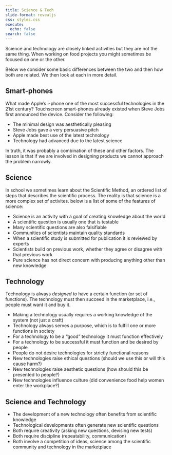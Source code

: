 ```yaml
---
title: Science & Tech 
slide-format: revealjs
css: styles.css
execute:
  echo: false
search: false
---
```


Science and technology are closely linked activities but they are not the same thing.
When working on food projects you might sometimes be focused on one or the other.

Below we consider some basic differences between the two and then how both are related.
We then look at each in more detail.

::: {.callout-tip}

## Smart-phones

What made Apple's i-phone one of the most successful technologies in the 21st century?
Touchscreen smart-phones already existed when Steve Jobs first announced the device.
Consider the following:

- The minimal design was aesthetically pleasing
- Steve Jobs gave a very persuasive pitch
- Apple made best use of the latest technology
- Technology had advanced due to the latest science

In truth, it was probably a combination of these and other factors.
The lesson is that if we are involved in designing products we cannot approach the problem narrowly.

:::

## Science

In school we sometimes learn about the Scientific Method, an ordered list of steps that describes the scientific process.
The reality is that science is a more complex set of activites.
below is a list of some of the features of science:

- Science is an activity with a goal of creating knowledge about the world
- A scientific question is usually one that is testable
- Many scientific questions are also falsifiable
- Communities of scientists maintain quality standards
- When a scientific study is submitted for publication it is reviewed by experts
- Scientists build on previous work, whether they agree or disagree with that previous work
- Pure science has not direct concern with producing anything other than new knowledge

## Technology

Technology is always *designed* to have a certain function (or set of functions).
The technology must then succeed in the marketplace, i.e., people must want it and buy it.

- Making a technology usually requires a working knowledge of the system (not just a craft)
- Technology always serves a purpose, which is to fulfill one or more functions in society
- For a technology to be a "good" technology it must function effectively
- For a technology to be successful it must function and be desired by people
- People do not desire technologies for strictly functional reasons
- New technologies raise ethical questions (should we use this or will this cause harm?)
- New technologies raise aesthetic questions (how should this be presented to people?)
- New technologies influence culture (did convenience food help women enter the workplace?)

## Science and Technology

- The development of a new technology often benefits from scientific knowledge
- Technological developments often generate new scientific questions
- Both require creativity (asking new questions, devising new tests)
- Both require discipline (repeatability, communication) 
- Both involve a competition of ideas, science among the scientific community and technology in the marketplace 
